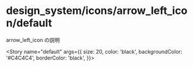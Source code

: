 
<Meta
  title="design_system/icons/arrow_left_icon/default"
  component={ArrowLeftIcon}
  decorators={[withMock]}
/>

# design_system/icons/arrow_left_icon/default

arrow_left_icon の説明

<Story
  name="default"
  args={{
    size: 20,
    color: 'black',
    backgroundColor: '#C4C4C4',
    borderColor: 'black',
  }}></Story>

<Source>
  <ArrowLeftIcon />
</Source>

<Props story="default" />
